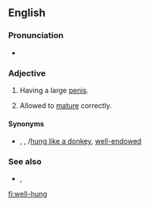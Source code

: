==English==

===Pronunciation===
* {{rhymes|ʌŋ|lang=en}}

===Adjective===
{{en-adj|head=[[well]][[-]][[hung]]|better-hung|sup=best-hung}}

# {{label|en|informal|vulgar}} Having a large [[penis]].
# {{label|en|of [[game]] meat}} Allowed to [[mature]] correctly.

====Synonyms====
* {{sense|having a large penis}} {{l|en|hung}}, {{l|en|horse-hung}}, {{l|en|hung like a horse}}/[[hung like a donkey]], [[well-endowed]]

===See also===
* {{l|en|horse-hung}}, {{l|en|hung like a horse}}

[[fi:well-hung]]